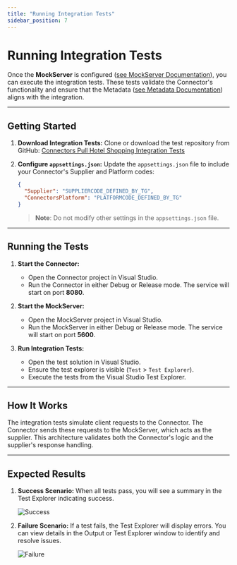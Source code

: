 ```yaml
---
title: "Running Integration Tests"
sidebar_position: 7
---
```


# Running Integration Tests

Once the **MockServer** is configured ([see MockServer Documentation](mock-server-documentation.mdx)), you can execute the integration tests. These tests validate the Connector's functionality and ensure that the Metadata ([see Metadata Documentation](../advanced-configuration/metadata-definition.mdx)) aligns with the integration.

---

## **Getting Started**

1. **Download Integration Tests:**
   Clone or download the test repository from GitHub:
   [Connectors Pull Hotel Shopping Integration Tests](https://github.com/travelgate-connectors/connectors-pull-hotel-shopping-integrationtests)

2. **Configure `appsettings.json`:**
   Update the `appsettings.json` file to include your Connector's Supplier and Platform codes:
   ```json
   {
     "Supplier": "SUPPLIERCODE_DEFINED_BY_TG",
     "ConnectorsPlatform": "PLATFORMCODE_DEFINED_BY_TG"
   }
   ```
   > **Note**: Do not modify other settings in the `appsettings.json` file.

---

## **Running the Tests**

1. **Start the Connector:**
   - Open the Connector project in Visual Studio.
   - Run the Connector in either Debug or Release mode. The service will start on port **8080**.

2. **Start the MockServer:**
   - Open the MockServer project in Visual Studio.
   - Run the MockServer in either Debug or Release mode. The service will start on port **5600**.

3. **Run Integration Tests:**
   - Open the test solution in Visual Studio.
   - Ensure the test explorer is visible (`Test` > `Test Explorer`).
   - Execute the tests from the Visual Studio Test Explorer.

---

## **How It Works**

The integration tests simulate client requests to the Connector. The Connector sends these requests to the MockServer, which acts as the supplier. This architecture validates both the Connector's logic and the supplier's response handling.

---

## **Expected Results**

1. **Success Scenario:**
   When all tests pass, you will see a summary in the Test Explorer indicating success.

   ![Success](/img/docs/connectors-pull-developers-api/success_tests.png)

2. **Failure Scenario:**
   If a test fails, the Test Explorer will display errors. You can view details in the Output or Test Explorer window to identify and resolve issues.

   ![Failure](/img/docs/connectors-pull-developers-api/failed_tests.png)
